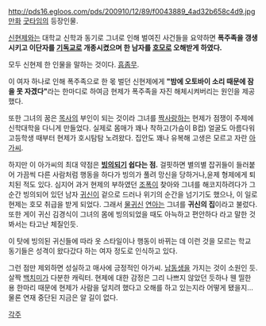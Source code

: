 http://pds16.egloos.com/pds/200910/12/89/f0043889_4ad32b658c4d9.jpg
[[만화]] [[굿타임]]의 등장인물.

[[신현제]]와는 대학교 신학과 동기로 그녀로 인해 벌여진 사건들을 요약하면 '''폭주족을 갱생시키고 이단자를 [[기독교]]로 개종시켰으며 한 남자를 [[호모]]로 오해받게 하였다.'''

모두 신현제 한 인물을 말하는 것이다. [[흠좀무]]. 

이 여자 하나로 인해 폭주족으로 한 몫 벌던 신현제에게 '''"밤에 오토바이 소리 때문에 잠을 못 자겠다"'''라는 한마디로 하여금 현제가 폭주족을 자진 해체시켜버리는 원인을 제공했다.

또한 그녀의 꿈은 [[목사]]의 부인이 되는 것이라 그녀를 [[짝사랑]]하는 현제가 점쟁이 주제에 신학대학을 다니게 만들었다. 실제로 몸매가 꽤나 착하고(가슴이 B컵) 얼굴도 아름다워 고등학생 때부터 현제가 호시탐탐 노려왔다. 집안도 꽤나 유복해 고생은 모르고 자란 [[아가씨]].

하지만 이 아가씨의 최대 약점은 '''[[빙의]]되기 쉽다는 점.''' 걸핏하면 별의별 잡귀들이 들러붙어 가끔씩 다른 사람처럼 행동을 하다가 빙의가 풀려 망신을 당하거나,윤제 형제에게 퇴치된 적도 있다. 심지어 과거 현제의 부하였던 [[조폭]]이 찾아와 그녀를 해코지하려다가 그 순간 빙의되어 있던 남자 [[귀신]]이 겉으로 드러나 위기의 순간을 넘기기도 했으나, 이 일로 현제는 호모 취급을 받게 되었다. 그래서 [[물귀신]] [[연아]]는 그녀를 '''귀신의 집'''이라고 불렀다. 또한 게이 귀신 김경식이 그녀의 몸에 빙의되었을 때도 아늑하고 편안하다 라고 말한 것 봐서는 타고난 체질인듯. 

이 탓에 빙의된 귀신들에 따라 옷 스타일이나 행동이 바뀌는 데 이런 것을 모르는 학교 동기들은 성격이 왔다갔다 하는 여자 정도로 인식하고 있다.

그런 점만 제외하면 성실하고 매사에 긍정적인 아가씨. [[남동생]]을 가지는 것이 소원인 듯. 살짝 [[백치미]]가 다분한 캐릭터. 현제에 대한 감정은 그리 나쁘지 않았던 듯하나 웬 띨한 용 한마리 때문에 현제가 사람을 덮치려 했다고 오해를 하고 있는지라 어떻게 됐을지... 물론 연재 중단된 지금은 알 길이 없다.

[[각주]]
